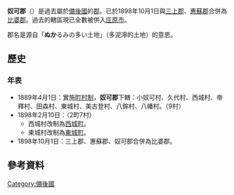 {{日本郡 (廢除)
| 郡 = 奴可郡
| 日文原名 = 奴可郡
| 平假名 = ぬかぐん
| 羅馬字拼音 = Nuka-gun
| 地圖 =
| 廢除時間 = 1898年10月1日
| 廢除理由 = 無管轄町村
| 廢除時處置 = [[三上郡|三上郡]]、[[惠蘇郡|惠蘇郡]]、'''奴可郡''' → [[比婆郡|比婆郡]]
| 現在郡 = 庄原市
| 都道府縣 = 廣島縣
| 編號 = 
| 町 = 2
| 村 = 7
| 經度 = 
| 緯度 = 
| 註記 = 
|}}
'''奴可郡'''（{{jpn|j=奴可郡|hg=ぬかぐん|rm=Nuka gun|f=y}}）是過去屬於[[備後國|備後國]]的[[郡|郡]]。已於1898年10月1日與[[三上郡|三上郡]]、[[惠蘇郡|惠蘇郡]]合併為[[比婆郡|比婆郡]]。過去的轄區現已全數被併入[[庄原市|庄原市]]。

郡名是源自「'''ぬか'''るみの多い土地」（多泥濘的土地）的意思。

==歷史==
===年表===
* 1889年4月1日：實施[[町村制|町村制]]，'''奴可郡'''下轄：小奴可村、久代村、西城村、帝釋村、田森村、東城村、美古登村、八鉾村、八幡村。（9村）
* 1898年2月10日：（2町7村）
** 西城村改制為[[西城町|西城町]]。
** 東城村改制為[[東城町|東城町]]。
* 1898年10月1日：三上郡、惠蘇郡、奴可郡合併為比婆郡。

==參考資料==
{{reflist}}

{{吉備四國的郡}}

[[Category:備後國|Category:備後國]]
